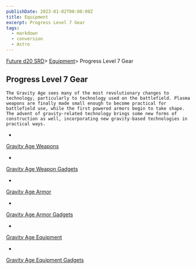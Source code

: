 ```yaml
---
publishDate: 2023-01-02T00:00:00Z
title: Equipment
excerpt: Progress Level 7 Gear
tags:
  - markdown
  - conversion
  - Astro
---
```







[Future d20 SRD](/#futureD20)> [Equipment](future-d20-srd-equipment-index)> Progress Level 7 Gear
    




## Progress Level 7 Gear
   



    The Gravity Age sees many of the most revolutionary changes to technology, particularly to technology used on the battlefield. Plasma weapons are finally made small enough to become practical for battlefield use, while the first powered armors begin to take shape. The advent of gravity-related technology brings some new forms of construction as well, incorporating new gravity-based technologies in practical ways.
   


- 
[Gravity Age       Weapons](future-d20-srd-equipment-gravity-age-weapons)

- 
[Gravity       Age Weapon Gadgets](future-d20-srd-equipment-gravity-age-weapon-gadgets)

- 
[Gravity Age Armor](future-d20-srd-equipment-gravity-age-armor)

- 
[Gravity       Age Armor Gadgets](future-d20-srd-equipment-gravity-age-armor-gadgets)

- 
[Gravity Age       Equipment](future-d20-srd-equipment-gravity-age-equipment)

- 
[Gravity       Age Equipment Gadgets](future-d20-srd-equipment-gravity-age-equipment-gadgets)






